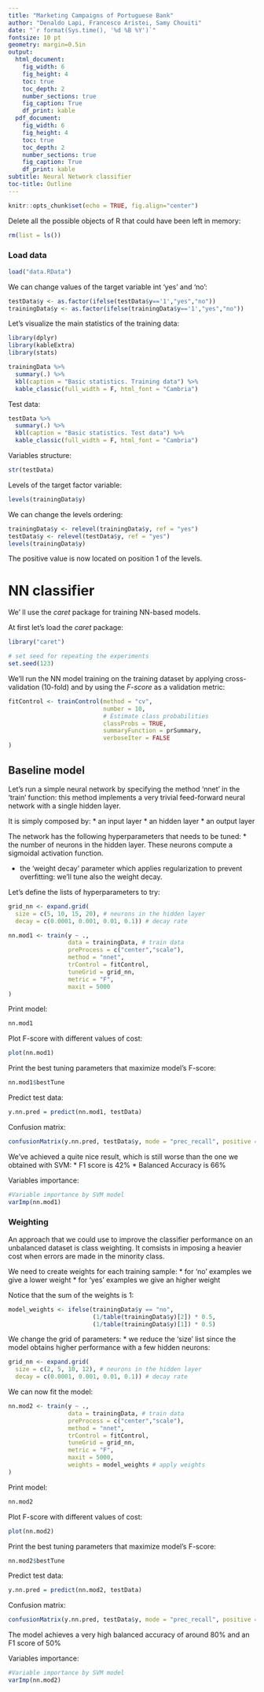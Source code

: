 ```yaml
---
title: "Marketing Campaigns of Portuguese Bank"
author: "Denaldo Lapi, Francesco Aristei, Samy Chouiti"
date: "`r format(Sys.time(), '%d %B %Y')`"
fontsize: 10 pt
geometry: margin=0.5in
output:
  html_document:
    fig_width: 6
    fig_height: 4
    toc: true
    toc_depth: 2
    number_sections: true
    fig_caption: True
    df_print: kable
  pdf_document:
    fig_width: 6
    fig_height: 4
    toc: true
    toc_depth: 2
    number_sections: true
    fig_caption: True
    df_print: kable
subtitle: Neural Network classifier
toc-title: Outline
---
```


```r
knitr::opts_chunk$set(echo = TRUE, fig.align="center")
```

Delete all the possible objects of R that could have been left in memory:
```r
rm(list = ls())
```

### Load data

```r
load("data.RData")
```

We can change values of the target variable int 'yes' and 'no':

```r
testData$y <- as.factor(ifelse(testData$y=='1',"yes","no"))
trainingData$y <- as.factor(ifelse(trainingData$y=='1',"yes","no"))
```

Let's visualize the main statistics of the training data:

```r
library(dplyr)
library(kableExtra)
library(stats)

trainingData %>% 
  summary(.) %>% 
  kbl(caption = "Basic statistics. Training data") %>%
  kable_classic(full_width = F, html_font = "Cambria")
```

Test data:

```r
testData %>% 
  summary(.) %>% 
  kbl(caption = "Basic statistics. Test data") %>%
  kable_classic(full_width = F, html_font = "Cambria")
```

Variables structure:

```r
str(testData)
```

Levels of the target factor variable:

```r
levels(trainingData$y)
```

We can change the levels ordering:

```r
trainingData$y <- relevel(trainingData$y, ref = "yes")
testData$y <- relevel(testData$y, ref = "yes")
levels(trainingData$y)
```

The positive value is now located on position 1 of the levels.


# NN  classifier

We' ll use the *caret* package for training NN-based models.

At first let's load the *caret* package:

```r
library("caret")
```

```r
# set seed for repeating the experiments
set.seed(123)
```


We'll run the NN model training on the training dataset by applying cross-validation (10-fold) and by using the _F-score_ as a validation metric:

```r
fitControl <- trainControl(method = "cv",
                           number = 10, 
                           # Estimate class probabilities
                           classProbs = TRUE,
                           summaryFunction = prSummary,
                           verboseIter = FALSE
)
```


## Baseline model

Let's run a simple neural network by specifying the method 'nnet' in the 'train' function: this method implements a very trivial feed-forward neural network with a single hidden layer. 

It is simply composed by:
* an input layer
* an hidden layer
* an output layer

The network has the following hyperparameters that needs to be tuned:
* the number of neurons in the hidden layer. These neurons compute a sigmoidal activation function.

* the 'weight decay' parameter which applies regularization to prevent overfitting: we'll tune also the weight decay.

Let's define the lists of hyperparameters to try:

```r
grid_nn <- expand.grid(
  size = c(5, 10, 15, 20), # neurons in the hidden layer
  decay = c(0.0001, 0.001, 0.01, 0.1)) # decay rate
```


```r
nn.mod1 <- train(y ~ ., 
                 data = trainingData, # train data  
                 preProcess = c("center","scale"),
                 method = "nnet", 
                 trControl = fitControl,
                 tuneGrid = grid_nn,
                 metric = "F",
                 maxit = 5000
)
```

Print model:

```r
nn.mod1
```

Plot F-score with different values of cost:

```r
plot(nn.mod1)
```


Print the best tuning parameters that maximize model's F-score:

```r
nn.mod1$bestTune
```


Predict test data:

```r
y.nn.pred = predict(nn.mod1, testData)
```

Confusion matrix:

```r
confusionMatrix(y.nn.pred, testData$y, mode = "prec_recall", positive = "yes")
```

We've achieved a quite nice result, which is still worse than the one we obtained with SVM:
* F1 score is 42%
* Balanced Accuracy is 66%


Variables importance:

```r
#Variable importance by SVM model
varImp(nn.mod1)
```



### Weighting 

An approach that we could use to improve the classifier performance on an unbalanced dataset is class weighting. It comsists in imposing a heavier cost when errors are made in the minority class.

We need to create weights for each training sample:
* for 'no' examples we give a lower weight
* for 'yes' examples we give an higher weight

Notice that the sum of the weights is 1:

```r
model_weights <- ifelse(trainingData$y == "no",
                        (1/table(trainingData$y)[2]) * 0.5,
                        (1/table(trainingData$y)[1]) * 0.5)
```



We change the grid of parameters:
* we reduce the 'size' list since the model obtains higher performance with a few hidden neurons:


```r
grid_nn <- expand.grid(
  size = c(2, 5, 10, 12), # neurons in the hidden layer
  decay = c(0.0001, 0.001, 0.01, 0.1)) # decay rate
```

We can now fit the model:

```r
nn.mod2 <- train(y ~ ., 
                 data = trainingData, # train data  
                 preProcess = c("center","scale"),
                 method = "nnet", 
                 trControl = fitControl,
                 tuneGrid = grid_nn,
                 metric = "F",
                 maxit = 5000,
                 weights = model_weights # apply weights
)
```

Print model:

```r
nn.mod2
```

Plot F-score with different values of cost:

```r
plot(nn.mod2)
```


Print the best tuning parameters that maximize model's F-score:

```r
nn.mod2$bestTune
```


Predict test data:

```r
y.nn.pred = predict(nn.mod2, testData)
```

Confusion matrix:

```r
confusionMatrix(y.nn.pred, testData$y, mode = "prec_recall", positive = "yes")
```

The model achieves a very high balanced accuracy of around 80% and an F1 score of 50%


Variables importance:

```r
#Variable importance by SVM model
varImp(nn.mod2)
```


